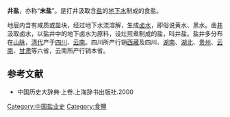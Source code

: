 '''井盐'''，亦称“'''末盐'''”。是打井汲取含[[盐|盐]]的[[地下水|地下水]]制成的食盐。

地层内含有咸质或盐块，经过地下水流溶解，生成[[卤水|卤水]]，即俗说黄水、黑水。凿[[井|井]]汲取卤水，以盐井中的地下卤水为原料，设灶煎煮制成的盐，叫井盐。盐井多分布在[[山脉|山脉]]，[[清代|清代]]产于[[四川|四川]]、[[云南|云南]]。四川所产行销[[西藏|西藏]]及四川、[[湖南|湖南]]、[[湖北|湖北]]、[[贵州|贵州]]、[[云南|云南]]、[[甘肃|甘肃]]等六省，云南所产行销本省。

== 参考文献 ==
*中国历史大辞典·上卷.上海辞书出版社.2000
[[Category:中国盐业史|Category:中国盐业史]]
[[Category:食鹽|Category:食鹽]]